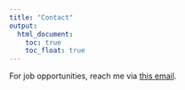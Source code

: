 ```yaml
---
title: "Contact"
output: 
  html_document:
    toc: true
    toc_float: true
---
```


For job opportunities, reach me via [this email](dianahern37@gmail.com).
